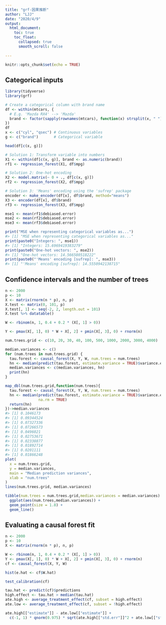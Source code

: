 ```yaml
---
title: "grf-因果推断"
author: "LJJ"
date: "2020/4/9"
output: 
  html_document:
    toc: true
    toc_float:
      collapsed: true
      smooth_scroll: false
  
---
```


```r
knitr::opts_chunk$set(echo = TRUE)
```

## Categorical inputs

```r
library(tidyverse)
library(grf)
```

```r
# Create a categorical column with brand name
df <- within(mtcars, {
  # E.g. 'Mazda RX4' --> 'Mazda'
  brand <- factor(sapply(rownames(mtcars), function(x) strsplit(x, " ")[[1]][1]))
})
df
x <- c("cyl", "qsec") # Continuous variables
g <- c("brand")       # Categorical variable

head(df[c(x, g)])
```

```r
# Solution 1: Transform variable into numbers
X1 <- within(df[c(x, g)], brand <- as.numeric(brand))
rf1 <- regression_forest(X1, df$mpg)
```

```r
# Solution 2: One-hot encoding
X2 <- model.matrix(~ 0 + ., df[c(x, g)])
rf2 <- regression_forest(X2, df$mpg)
```

```r
# Solution 3: 'Means' encoding using the 'sufrep' package
encoder <- make_encoder(df[x], df$brand, method="means")
X3 <- encoder(df[x], df$brand)
rf3 <- regression_forest(X3, df$mpg)
```

```r
mse1 <- mean(rf1$debiased.error)
mse2 <- mean(rf2$debiased.error)
mse3 <- mean(rf3$debiased.error)

print("MSE when representing categorical variables as...")
#> [1] "MSE when representing categorical variables as..."
print(paste0("Integers: ", mse1))
#> [1] "Integers: 15.6969419383279"
print(paste0("One-hot vectors: ", mse2))
#> [1] "One-hot vectors: 14.566580518222"
print(paste0("'Means' encoding [sufrep]: ", mse3))
#> [1] "'Means' encoding [sufrep]: 14.5550942138715"
```

## Confidence intervals and the number of trees

```r
n <- 2000
p <- 10
X <- matrix(rnorm(n * p), n, p)
X.test <- matrix(0, 101, p)
X.test[, 1] <- seq(-2, 2, length.out = 101)
X.test %>% datatable()

W <- rbinom(n, 1, 0.4 + 0.2 * (X[, 1] > 0))

Y <- pmax(X[, 1], 0) * W + X[, 2] + pmin(X[, 3], 0) + rnorm(n)

num.trees.grid <- c(10, 20, 30, 40, 100, 500, 1000, 2000, 3000, 4000)

median.variances <- c()
for (num.trees in num.trees.grid) {
  tau.forest <- causal_forest(X, Y, W, num.trees = num.trees)
  hn <- median(predict(tau.forest, estimate.variance = TRUE)$variance.estimates, na.rm = TRUE)
  median.variances <- c(median.variances, hn)
  print(hn)
}

map_dbl(num.trees.grid,function(num.trees){
  tau.forest <- causal_forest(X, Y, W, num.trees = num.trees)
  hn <- median(predict(tau.forest, estimate.variance = TRUE)$variance.estimates, 
               na.rm = TRUE)
  return(hn)
})->median.variances
#> [1] 0.1046173
#> [1] 0.09344524
#> [1] 0.07327336
#> [1] 0.07266573
#> [1] 0.0496021
#> [1] 0.02753671
#> [1] 0.02338877
#> [1] 0.01892714
#> [1] 0.0201111
#> [1] 0.01866248
plot(
  x = num.trees.grid,
  y = median.variances,
  main = "Median prediction variances",
  xlab = "num.trees"
)
lines(num.trees.grid, median.variances)
```

```r
tibble(num.trees = num.trees.grid,median.variances = median.variances) %>% 
  ggplot(aes(num.trees,median.variances)) +
  geom_point(size = 1.8) +
  geom_line()
```

## Evaluating a causal forest fit

```r
n <- 2000
p <- 10
X <- matrix(rnorm(n * p), n, p)

W <- rbinom(n, 1, 0.4 + 0.2 * (X[, 1] > 0))
Y <- pmax(X[, 1], 0) * W + X[, 2] + pmin(X[, 3], 0) + rnorm(n)
cf <- causal_forest(X, Y, W)
```

```r
hist(e.hat <- cf$W.hat)
```

```r
test_calibration(cf)
```

```r
tau.hat <- predict(cf)$predictions
high.effect <- tau.hat > median(tau.hat)
ate.high <- average_treatment_effect(cf, subset = high.effect)
ate.low <- average_treatment_effect(cf, subset = !high.effect)
```

```r
ate.high[["estimate"]] - ate.low[["estimate"]] +
  c(-1, 1) * qnorm(0.975) * sqrt(ate.high[["std.err"]]^2 + ate.low[["std.err"]]^2)
```














